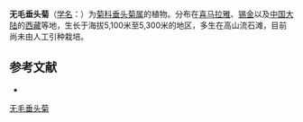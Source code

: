 {{Speciesbox
| name = 无毛垂头菊
| status = 
| status_system = 
| image =
| genus = Cremanthodium
| species = pseudo-oblongatum
| authority = R. Good
}}

'''无毛垂头菊'''（[[学名|学名]]：{{lang|la|''Cremanthodium pseudo-oblongatum''}}）为[[菊科|菊科]][[垂头菊属|垂头菊属]]的植物。分布在[[喜马拉雅|喜马拉雅]]、[[锡金|锡金]]以及[[中国大陆|中国大陆]]的[[西藏|西藏]]等地，生长于海拔5,100米至5,300米的地区，多生在高山流石滩，目前尚未由人工引种栽培。

== 参考文献 ==
<div class="references-small">
* {{cite web| url =http://www.bioinfo.cn/db05/KmzwSpecies.php?action=view&id=4584| title =无毛垂头菊| work =《中国高等植物数据库全库》| publisher =中国科学院微生物研究所| author =昆明植物研究所| accessdate =2009-02-25| deadurl =yes| archiveurl =https://web.archive.org/web/20160305004831/http://www.bioinfo.cn/db05/KmzwSpecies.php?action=view&id=4584| archivedate =2016-03-05}}
</div>
{{Taxonbar|from=Q11085680}}

[[Category:垂头菊属|无毛垂头菊]]


{{植物小作品}}